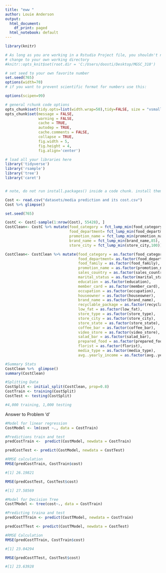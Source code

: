 ---
title: "eww "
author: Louie Anderson
output:
  html_document:
    df_print: paged
  html_notebook: default
---

```{r setup, include=FALSE}
library(knitr)

# As long as you are working in a Rstudio Project file, you shouldn't need to 'hard code' directories like this 
# change to your own working directory
#knitr::opts_knit$set(root.dir = 'C:/Users/doosti/Desktop/MGSC_310')

# set seed to your own favorite number
set.seed(765)
options(width=70)
# if you want to prevent scientific format for numbers use this:

options(scipen=99)

# general rchunk code options
opts_chunk$set(tidy.opts=list(width.wrap=50),tidy=FALSE, size = "vsmall")
opts_chunk$set(message = FALSE,
               warning = FALSE,
               cache = TRUE,
               autodep = TRUE,
               cache.comments = FALSE,
               collapse = TRUE,
               fig.width = 5,  
               fig.height = 4,
               fig.align='center')


```

```{r setup_2}

# load all your libraries here
library('tidyverse')
library('rsample')
library('tree')
library('caret')


# note, do not run install.packages() inside a code chunk. install them in the console outside of a code chunk. 
```



```{r}
Cost <- read.csv("datasets/media prediction and its cost.csv")
Cost %>% glimpse()

set.seed(765)

CostC <- Cost[-sample(1:nrow(Cost), 55428), ]
CostClean<- CostC %>% mutate(food_category = fct_lump_min(food_category,125),
                             food_department= fct_lump_min(food_department,175),
                             promotion_name = fct_lump_min(promotion_name,125),
                             brand_name = fct_lump_min(brand_name,85),
                             store_city = fct_lump_min(store_city,100))

CostClean<- CostClean %>% mutate(food_category = as.factor(food_category),
                                 food_department= as.factor(food_department),
                                 food_family = as.factor(food_family),
                                 promotion_name = as.factor(promotion_name),
                                 sales_country = as.factor(sales_country),
                                 marital_status = as.factor(marital_status),
                                 education = as.factor(education),
                                 member_card = as.factor(member_card),
                                 occupation = as.factor(occupation),
                                 houseowner = as.factor(houseowner),
                                 brand_name = as.factor(brand_name),
                                 recyclable_package = as.factor(recyclable_package),
                                 low_fat = as.factor(low_fat),
                                 store_type = as.factor(store_type),
                                 store_city = as.factor(store_city),
                                 store_state = as.factor(store_state),
                                 coffee_bar = as.factor(coffee_bar),
                                 video_store = as.factor(video_store),
                                 salad_bar = as.factor(salad_bar),
                                 prepared_food = as.factor(prepared_food),
                                 florist = as.factor(florist),
                                 media_type = as.factor(media_type),
                                 avg..yearly_income = as.factor(avg..yearly_income))

```



```{r}

#Summary Stats
CostClean %>%  glimpse()
summary(CostClean)

```


```{r}

#Splitting Data
CostSplit <- initial_split(CostClean, prop=0.8)
CostTrain <- training(CostSplit)
CostTest <- testing(CostSplit)

#4,000 training, 1,000 testing
```


Answer to Problem 'd'
```{r}
#Model for linear regression
CostModel <- lm(cost ~., data = CostTrain)

#Predictions train and test
predCostTrain <-  predict(CostModel, newdata = CostTrain)

predCostTest <- predict(CostModel, newdata = CostTest)

```



```{r}
#RMSE calculation
RMSE(predCostTrain, CostTrain$cost)

#[1] 26.19821

RMSE(predCostTest, CostTest$cost)

#[1] 27.58569
```



```{r}
#Model for Decision Tree
CostTModel <- tree(cost~., data = CostTrain)

#Predicting traina and test
predCostTTrain <- predict(CostTModel, newdata = CostTrain)

predCostTTest <- predict(CostTModel, newdata = CostTest)

#RMSE Calculation
RMSE(predCostTTrain, CostTrain$cost)

#[1] 23.04294

RMSE(predCostTTest, CostTest$cost)

#[1] 23.63928

```


